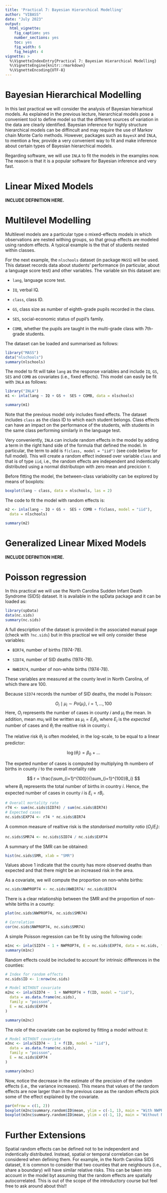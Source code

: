 ```yaml
---
title: 'Practical 7: Bayesian Hierarchical Modelling'
author: "VIBASS"
date: "July 2023"
output:
  html_vignette:
    fig_caption: yes
    number_sections: yes
    toc: yes
    fig_width: 6
    fig_height: 4
vignette: >
  %\VignetteIndexEntry{Practical 7: Bayesian Hierarchical Modelling}
  %\VignetteEngine{knitr::rmarkdown}
  %\VignetteEncoding{UTF-8}
---
```


# Bayesian Hierarchical Modelling

In this last practical we will consider the analysis of Bayesian hierarhical models. As explained in the previous lecture, hierarchical models pose a convenient tool to define model so that the different sources of variation in the data are clearly identified. Bayesian inference for highly structure hierarchical models can be diffincult and may require the use of Markov chain Monte Carlo methods. However, packages such as `BayesX` and `INLA`, to mention a few, provide a very convenient way to fit and make inference about certain types of Bayesian hierarchical models.


Regarding software, we will use `INLA` to fit the models in the examples now. The reason is that it is a popular software for Bayesian inference and very fast.

# Linear Mixed Models

**INCLUDE DEFINITION HERE.**

# Multilevel Modelling

Multilevel models are a particular type o mixed-effects models in which observations are nested withing groups, so that group effects are modeled using random effects. A typical example is the that of students nested within classes.

For the next example, the `nlschools` dataset (in package `MASS`) will be used.
This dataset records data about students' performance (in particular, about a
language score test) and other variables. The variable sin this dataset are:

* `lang`, language score test.

* `IQ`, verbal IQ.

* `class`, class ID.

* `GS`, class size as number of eighth-grade pupils recorded in the class.

* `SES`, social-economic status of pupil’s family.

* `COMB`, whether the pupils are taught in the multi-grade class with 7th-grade students.

The dataset can be loaded and summarised as follows:

```r
library("MASS")
data("nlschools")
summary(nlschools)
```

The model to fit will take `lang`  as the response variables and include
`IQ`, `GS`, `SES` and `COMB` as covariates (i.e., fixed effects). This model can easily be fit with `INLA` as follows:

```r
library("INLA")
m1 <- inla(lang ~ IQ + GS +  SES + COMB, data = nlschools)

summary(m1)
```

Note that the previous model only includes fixed effects. The dataset includes `class` as the class ID to which each student belongs. Class effects can have an impact on the performance of the students, with students in the same class performing similarly in the language test.

Very conveniently, `INLA` can include random effects in the model by adding a term in the right hand side of the formula that defined the model. In particular, 
the term to add is `f(class, model = "iid")` (see code below for full model). This will create a random effect indexed over variable `class` and that is of type `iid`, i.e., the random effects are independent and indentically distributed using a normal distributopn with zero mean and precicion $\tau$.

Before fitting the model, the between-class variabiolity can be explored by means of boxplots:

```r
boxplot(lang ~ class, data = nlschools, las = 2)
```

The code to fit the model with random effects is:

```r
m2 <- inla(lang ~ IQ + GS +  SES + COMB + f(class, model = "iid"),
  data = nlschools)

summary(m2)
```


# Generalized Linear Mixed Models

**INCLUDE DEFINITION HERE.**

# Poisson regression


In this practical we will use the North Carolina Sudden Infant Death Syndrome (SIDS) dataset. It is available in the spData package and it can be loaded as:

```r
library(spData)
data(nc.sids)
summary(nc.sids)
```

A full description of the dataset is provided in the associated manual page (check with `?nc.sids`) but in this practical we will only consider these variables:

* `BIR74`,  number of births (1974-78).

* `SID74`,  number of SID deaths (1974-78).

* `NWBIR74`, number of non-white births (1974-78).

These variables are measured at the county level in North Carolina, of which there are 100.

Because `SID74` records the number of SID deaths, the model is Poisson:

$$
O_i \mid \mu_i \sim Po(\mu_i),\ i=1,\ldots, 100
$$
Here, $O_i$ represents the number of cases in county $i$ and $\mu_i$ the mean.
In addition, mean $mu_i$ will be written as $\mu_i = E_i \theta_i$, where $E_i$ is the *expected* number of cases and $\theta_i$ the realtive risk in county $i$.

The relative risk $\theta_i$ is often modeled, in the log-scale, to be equal to a linear predictor:

$$
\log(\theta_i) = \beta_0 + \ldots
$$

The expeted number of cases is computed by multiplying th numbero of births in county $i$ to the overall mortality rate

$$
r = \frac{\sum_{i=1}^{100}}{\sum_{i=1}^{100}B_i}
$$
where $B_i$ represents the total number of births in country $i$. Hence,
the expected number of cases in county $i$ is $E_i = r B_i$.


```r
# Overall mortality rate
r74 <- sum(nc.sids$SID74) / sum(nc.sids$BIR74)
# Expected cases
nc.sids$EXP74 <- r74 * nc.sids$BIR74
```

A common measure of realtive risk is the *standarised mortality ratio* ($O_i / E_i$):

```r
nc.sids$SMR74 <- nc.sids$SID74 / nc.sids$EXP74
```

A summary of the SMR can be obtained:

```r
hist(nc.sids$SMR, xlab = "SMR")
```

Values above 1 indicate that the county has more observed deaths than expected and that there might be an increased risk in the area.


As a covariate, we will compute the proportion on non-white births:

```r
nc.sids$NWPROP74 <- nc.sids$NWBIR74/ nc.sids$BIR74
```

There is a clear relationship between the SMR and the proportion of non-white births in a county:

```r
plot(nc.sids$NWPROP74, nc.sids$SMR74)

# Correlation
cor(nc.sids$NWPROP74, nc.sids$SMR74)
```


A simple Poisson regression can be fit by using the following code:

```r
m1nc <- inla(SID74 ~ 1 + NWPROP74, E = nc.sids$EXP74, data = nc.sids, family = "poisson")
summary(m1nc)
```

Random effects could be included to account for intrinsic differences in the counties:

```r
# Index for random effects
nc.sids$ID <- 1:nrow(nc.sids)

# Model WITHOUT covariate
m2nc <- inla(SID74 ~  1 + NWPROP74 + f(ID, model = "iid"),
  data = as.data.frame(nc.sids),
  family = "poisson",
  E = nc.sids$EXP74
)

summary(m2nc)
```

The role of the covariate can be explored by fitting a model without it:


```r
# Model WITHOUT covariate
m3nc <- inla(SID74 ~  1 + f(ID, model = "iid"),
  data = as.data.frame(nc.sids),
  family = "poisson",
  E = nc.sids$EXP74
)

summary(m3nc)
```

Now, notice the decrease in the estimate of the precision of the random effects (i.e., the variance increases). This means that values of the random effects are now larger than in the previous case as the random effects pick some of the effect explained by the covariate.


```r
par(mfrow = c(1, 2))
boxplot(m2nc$summary.random$ID$mean, ylim = c(-1, 1), main = "With NWPROP74")
boxplot(m3nc$summary.random$ID$mean, ylim = c(-1, 1), main = "Without NWPROP74")
```

# Further Extensions

Spatial random effects can be defined not to be independent and indentically distributed. Instead, spatial or temporal correlation can be considered when defining them. For example, in the North Carolina SIDS dataset, it is common to consider that two counties that are neighbours (i.e., share a boundary) will have similar relative risks. This can be taken into account in the model byt assuming that the random effects are spatially autocorrelated. This is out of the scope of the introductory course but feel free to ask around about this!!
